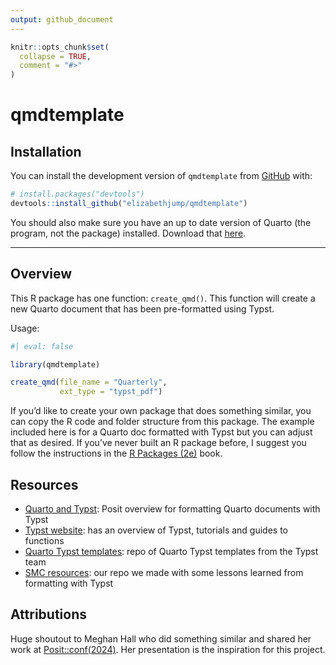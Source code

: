 ```yaml
---
output: github_document
---
```


<!-- README.md is generated from README.Rmd. Please edit that file -->

```r
knitr::opts_chunk$set(
  collapse = TRUE,
  comment = "#>"
)
```

# qmdtemplate

## Installation 

You can install the development version of `qmdtemplate` from [GitHub](https://github.com/) with:

``` r
# install.packages("devtools")
devtools::install_github("elizabethjump/qmdtemplate")
```
You should also make sure you have an up to date version of Quarto (the program, not the package) installed. Download that [here](https://quarto.org/docs/blog/posts/2024-11-25-1.6-release/).

-------------------------------

## Overview

This R package has one function: `create_qmd()`. This function will create a new Quarto document that has been pre-formatted using Typst. 

Usage:

```r
#| eval: false

library(qmdtemplate)

create_qmd(file_name = "Quarterly",
           ext_type = "typst_pdf")

```

If you'd like to create your own package that does something similar, you can copy the R code and folder structure from this package. The example included here is for a Quarto doc formatted with Typst but you can adjust that as desired. If you've never built an R package before, I suggest you follow the instructions in the [R Packages (2e)](https://r-pkgs.org/) book.  

## Resources

* [Quarto and Typst](https://quarto.org/docs/output-formats/typst.html): Posit overview for formatting Quarto documents with Typst 
* [Typst website](https://typst.app/docs/): has an overview of Typst, tutorials and guides to functions
* [Quarto Typst templates](https://github.com/quarto-ext/typst-templates): repo of Quarto Typst templates from the Typst team
* [SMC resources](https://github.com/San-Mateo-County-Health-Epidemiology/Helpful-Code-Bits/blob/main/typst/typst-template.typ.md): our repo we made with some lessons learned from formatting with Typst
 
## Attributions

Huge shoutout to Meghan Hall who did something similar and shared her work at [Posit::conf(2024)](https://www.youtube.com/watch?v=VJEBg1Ke0lE&feature=youtu.be). Her presentation is the inspiration for this project.

